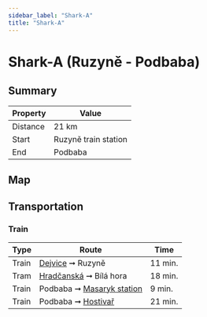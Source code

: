 ```yaml
---
sidebar_label: "Shark-A"
title: "Shark-A"
---
```


# Shark-A (Ruzyně - Podbaba)

## Summary

| Property | Value |
| --- | --- |
| Distance | 21 km |
| Start | Ruzyně train station |
| End | Podbaba |

## Map

<MapyCzEmbeddedPath id="bepopeseno"></MapyCzEmbeddedPath>

## Transportation

### Train

| Type | Route | Time |
| --- | --- | --- |
| Train | [Dejvice](https://www.seznam.cz/jizdnirady/pubt%3A15212556%3A9gyTwxX.mu-%3Epubt%3A15212575%3A9gkHyxXw0p?o=528&t=0 "See timetable" ) ➞ Ruzyně | 11 min. |
| Tram | [Hradčanská](https://www.seznam.cz/jizdnirady/pubt%3A15693725%3A9gzNPxX.uq-%3Epubt%3A15307560%3A9gmYIxXt.U?o=544&t=0 "See timetable" ) ➞ Bílá hora | 18 min. |
| Train | Podbaba ➞ [Masaryk station](https://www.seznam.cz/jizdnirady/pubt%3A15697242%3A9gx3LxY2VH-%3Epubt%3A15212549%3A9hC5MxXxXb?o=528&t=0 "See timetable") | 9 min. |
| Train | Podbaba ➞ [Hostivař](https://www.seznam.cz/jizdnirady/pubt%3A15697242%3A9gx3LxY2VH-%3Epubt%3A15212564%3A9hSeoxXnZd?o=528&t=0 "See timetable")  | 21 min. |
